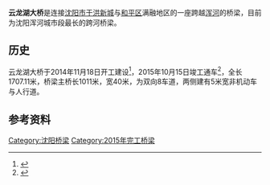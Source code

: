 {{expand|time=2015-10-22T10:17:08+00:00}}
{{Infobox bridge
| bridge_name=云龙湖大桥
| native_name=
| native_name_lang=
| image=
| image_size=
| alt=
| caption=
| official_name=
| other_name=
| carries=8车道
| crosses=[[浑河|浑河]]
| locale={{CHN}}[[辽宁省|辽宁省]][[沈阳市|沈阳市]]
| owner=
| maint=
| id= 
| architect=
| designer= 
| engineering=
| design =[[梁桥|梁桥]]
| material= 
| length={{convert|1707.11|m|ft|-1}}
| width={{convert|40|m|ft|-1}}
| height=
| mainspan=
| spans=
| pierswater=
| load=
| clearance=
| below=
| life=
| builder=
| fabricator=
| begin=2014年11月18日
| complete=2015年8月30日<ref>{{cite news | url=http://epaper.syd.com.cn/sywb/html/2015-08/31/content_1087858.htm | title=沈阳最长跨浑河大桥主体完工 | work=《沈阳晚报》 | date=2015-08-31 | accessdate=2015-10-23 | archive-url=https://web.archive.org/web/20160304092853/http://epaper.syd.com.cn/sywb/html/2015-08/31/content_1087858.htm | archive-date=2016-03-04 | dead-url=yes }}</ref>
| cost=
| open=2015年10月15日
| inaugurated=
| toll=免费通行
| traffic=
| preceded=
| followed=
| heritage=
| collapsed=
| closed=
| replaces=
| map_cue=
| map_image=
| map_alt=
| map_text=
| map_width=
| lat= 
| long= 
| coordinates=
| references=
| extra=
}}

'''云龙湖大桥'''是连接[[沈阳市|沈阳市]][[于洪区|于洪新城]]与[[和平区_(沈阳市)|和平区]]满融地区的一座跨越[[浑河|浑河]]的桥梁，目前为沈阳浑河城市段最长的跨河桥梁。

==历史==
云龙湖大桥于2014年11月18日开工建设<ref>{{cite news | url=http://liaoning.nen.com.cn/system/2014/11/19/013606816.shtml | title=沈阳云龙湖大桥昨开建 | work=《华商晨报》 | date=2014-11-19 | accessdate=2015-10-22 | archive-date=2016-03-05 | archive-url=https://web.archive.org/web/20160305150357/http://liaoning.nen.com.cn/system/2014/11/19/013606816.shtml | dead-url=no }}</ref>，2015年10月15日竣工通车<ref>{{cite news | url=http://liaoning.nen.com.cn/system/2015/10/08/018497526.shtml | title=沈最长跨浑河大桥将于15日竣工 | work=《 辽沈晚报》 | date=2015-10-08 | accessdate=2015-10-22 | archive-date=2016-03-05 | archive-url=https://web.archive.org/web/20160305150324/http://liaoning.nen.com.cn/system/2015/10/08/018497526.shtml | dead-url=no }}</ref>，全长1707.11米，桥梁主桥长1011米，宽40米，为双向8车道，两侧建有5米宽非机动车与人行道。

==参考资料==
{{reflist}}

{{沈阳桥隧}}

{{DEFAULTSORT:Y}}
[[Category:沈阳桥梁|Category:沈阳桥梁]]
[[Category:2015年完工桥梁|Category:2015年完工桥梁]]